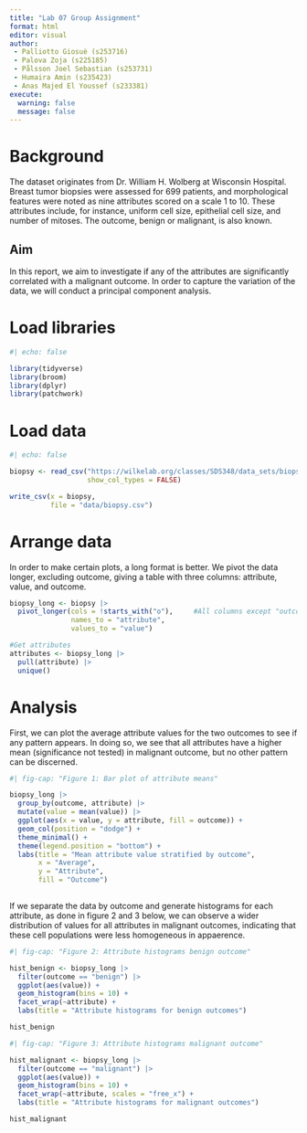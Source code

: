 ```yaml
---
title: "Lab 07 Group Assignment"
format: html
editor: visual
author: 
 - Palliotto Giosuè (s253716)
 - Palova Zoja (s225185)
 - Pålsson Joel Sebastian (s253731)
 - Humaira Amin (s235423)
 - Anas Majed El Youssef (s233381)
execute:
  warning: false
  message: false
---
```


# Background

The dataset originates from Dr. William H. Wolberg at Wisconsin Hospital. Breast tumor biopsies were assessed for 699 patients, and morphological features were noted as nine attributes scored on a scale 1 to 10. These attributes include, for instance, uniform cell size, epithelial cell size, and number of mitoses. The outcome, benign or malignant, is also known.

## Aim

In this report, we aim to investigate if any of the attributes are significantly correlated with a malignant outcome. In order to capture the variation of the data, we will conduct a principal component analysis.

# Load libraries

```r
#| echo: false

library(tidyverse)
library(broom)
library(dplyr)
library(patchwork)

```

# Load data

```r
#| echo: false

biopsy <- read_csv("https://wilkelab.org/classes/SDS348/data_sets/biopsy.csv",
                   show_col_types = FALSE)

write_csv(x = biopsy,
          file = "data/biopsy.csv")
```

# Arrange data

In order to make certain plots, a long format is better. We pivot the data longer, excluding outcome, giving a table with three columns: attribute, value, and outcome.

```r
biopsy_long <- biopsy |> 
  pivot_longer(cols = !starts_with("o"),     #All columns except "outcome"
               names_to = "attribute",
               values_to = "value")

#Get attributes
attributes <- biopsy_long |> 
  pull(attribute) |>  
  unique()
```

# Analysis

First, we can plot the average attribute values for the two outcomes to see if any pattern appears. In doing so, we see that all attributes have a higher mean (significance not tested) in malignant outcome, but no other pattern can be discerned.

```r
#| fig-cap: "Figure 1: Bar plot of attribute means"

biopsy_long |>
  group_by(outcome, attribute) |> 
  mutate(value = mean(value)) |> 
  ggplot(aes(x = value, y = attribute, fill = outcome)) +
  geom_col(position = "dodge") +
  theme_minimal() +
  theme(legend.position = "bottom") +
  labs(title = "Mean attribute value stratified by outcome",
       x = "Average",
       y = "Attribute",
       fill = "Outcome")
  
```

If we separate the data by outcome and generate histograms for each attribute, as done in figure 2 and 3 below, we can observe a wider distribution of values for all attributes in malignant outcomes, indicating that these cell populations were less homogeneous in appaerence.

```r
#| fig-cap: "Figure 2: Attribute histograms benign outcome"

hist_benign <- biopsy_long |> 
  filter(outcome == "benign") |> 
  ggplot(aes(value)) +
  geom_histogram(bins = 10) +
  facet_wrap(~attribute) +
  labs(title = "Attribute histograms for benign outcomes")

hist_benign

```

```r
#| fig-cap: "Figure 3: Attribute histograms malignant outcome"

hist_malignant <- biopsy_long |> 
  filter(outcome == "malignant") |> 
  ggplot(aes(value)) +
  geom_histogram(bins = 10) +
  facet_wrap(~attribute, scales = "free_x") +
  labs(title = "Attribute histograms for malignant outcomes")

hist_malignant
```
